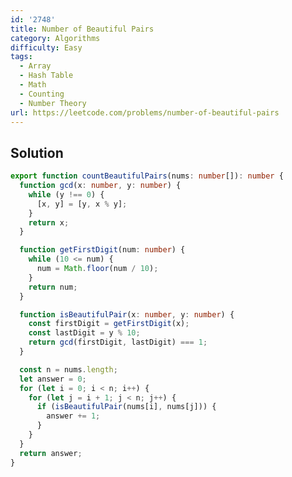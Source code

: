 ```yaml
---
id: '2748'
title: Number of Beautiful Pairs
category: Algorithms
difficulty: Easy
tags:
  - Array
  - Hash Table
  - Math
  - Counting
  - Number Theory
url: https://leetcode.com/problems/number-of-beautiful-pairs
---
```


## Solution

```typescript showLineNumbers
export function countBeautifulPairs(nums: number[]): number {
  function gcd(x: number, y: number) {
    while (y !== 0) {
      [x, y] = [y, x % y];
    }
    return x;
  }

  function getFirstDigit(num: number) {
    while (10 <= num) {
      num = Math.floor(num / 10);
    }
    return num;
  }

  function isBeautifulPair(x: number, y: number) {
    const firstDigit = getFirstDigit(x);
    const lastDigit = y % 10;
    return gcd(firstDigit, lastDigit) === 1;
  }

  const n = nums.length;
  let answer = 0;
  for (let i = 0; i < n; i++) {
    for (let j = i + 1; j < n; j++) {
      if (isBeautifulPair(nums[i], nums[j])) {
        answer += 1;
      }
    }
  }
  return answer;
}
```
